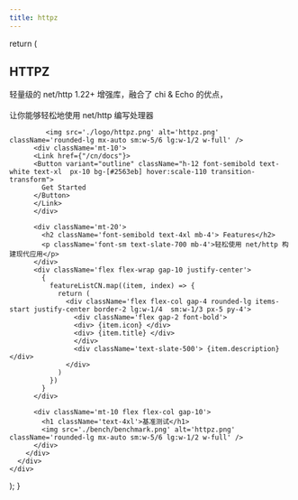 ```yaml
---
title: httpz
---
```



  return (
    <div className="relative isolate min-h-screen w-full">
      <div className="mx-auto py-5">
        <div className="text-center flex flex-col gap-4">
          <h2 className="text-8xl font-bold tracking-tight text-[#4cf9f7] sm:text-6xl ">
           HTTPZ 
          </h2>
          <p className="font-serif text-xl">轻量级的 net/http 1.22+ 增强库，融合了 <span className='font-semibold'>chi & Echo </span> 的优点，
           <br></br> 让你能够轻松地使用 net/http 编写处理器</p>

             <img src='./logo/httpz.png' alt='httpz.png' className='rounded-lg mx-auto sm:w-5/6 lg:w-1/2 w-full' />
          <div className='mt-10'>
          <Link href={"/cn/docs"}>
          <Button variant="outline" className="h-12 font-semibold text-white text-xl  px-10 bg-[#2563eb] hover:scale-110 transition-transform"> 
            Get Started
          </Button>
          </Link>
          </div>

          <div className='mt-20'>
            <h2 className='font-semibold text-4xl mb-4'> Features</h2>
            <p className='font-sm text-slate-700 mb-4'>轻松使用 net/http 构建现代应用</p>
          </div>
          <div className='flex flex-wrap gap-10 justify-center'>
            {
              featureListCN.map((item, index) => {
                return (
                  <div className='flex flex-col gap-4 rounded-lg items-start justify-center border-2 lg:w-1/4  sm:w-1/3 px-5 py-4'>
                    <div className='flex gap-2 font-bold'>
                    <div> {item.icon} </div>
                    <div> {item.title} </div>
                    </div>
                    <div className='text-slate-500'> {item.description}</div>
                  </div>
                )
              })
            }
          </div>
          
          <div className='mt-10 flex flex-col gap-10'>
            <h1 className='text-4xl'>基准测试</h1>
            <img src='./bench/benchmark.png' alt='httpz.png' className='rounded-lg mx-auto sm:w-5/6 lg:w-1/2 w-full' />
          </div>
        </div>
      </div>
    </div>
  );
}

<IndexPage />
